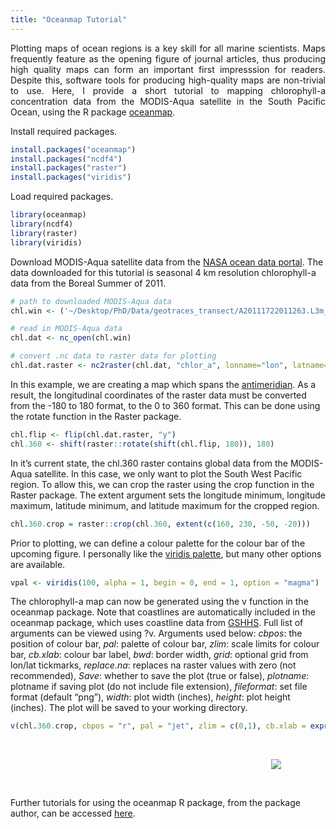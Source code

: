 ```yaml
---
title: "Oceanmap Tutorial"
---
```


<p style="text-align:justify">
Plotting maps of ocean regions is a key skill for all marine scientists. Maps frequently feature as the opening figure of journal articles, thus producing high quality maps can form an important first impresssion for readers. Despite this, software tools for producing high-quality maps are non-trivial to use. Here, I provide a short tutorial to mapping chlorophyll-a concentration data from the MODIS-Aqua satellite in the South Pacific Ocean, using the R package [oceanmap](https://cran.r-project.org/web/packages/oceanmap/oceanmap.pdf).
</p>

Install required packages.

```r
install.packages("oceanmap")
install.packages("ncdf4")
install.packages("raster")
install.packages("viridis")
```
<p style="text-align:justify">

Load required packages.
```r
library(oceanmap)
library(ncdf4)
library(raster)
library(viridis)
```
<p style="text-align:justify">

Download MODIS-Aqua satellite data from the [NASA ocean data portal](https://oceandata.sci.gsfc.nasa.gov/MODIS-Aqua/Mapped/). The data downloaded for this tutorial is seasonal 4 km resolution chlorophyll-a data from the Boreal Summer of 2011. 

```r
# path to downloaded MODIS-Aqua data
chl.win <- ('~/Desktop/PhD/Data/geotraces_transect/A20111722011263.L3m_SNSU_CHL_chlor_a_4km.nc')

# read in MODIS-Aqua data
chl.dat <- nc_open(chl.win)

# convert .nc data to raster data for plotting
chl.dat.raster <- nc2raster(chl.dat, "chlor_a", lonname="lon", latname="lat", date=T)
```
<p style="text-align:justify">

In this example, we are creating a map which spans the [antimeridian](https://en.wikipedia.org/wiki/180th_meridian). As a result, the longitudinal coordinates of the raster data must be converted from the -180 to 180 format, to the 0 to 360 format. This can be done using the rotate function in the Raster package. 

```r
chl.flip <- flip(chl.dat.raster, "y")
chl.360 <- shift(raster::rotate(shift(chl.flip, 180)), 180)
```
<p style="text-align:justify">

In it's current state, the chl.360 raster contains global data from the MODIS-Aqua satellite. In this case, we only want to plot the South West Pacific region. To allow this, we can crop the raster using the crop function in the Raster package. The extent argument sets the longitude minimum, longitude maximum, latitude minimum, and latitude maximum for the cropped region. 

```r
chl.360.crop = raster::crop(chl.360, extent(c(160, 230, -50, -20))) 
```
<p style="text-align:justify">

Prior to plotting, we can define a colour palette for the colour bar of the upcoming figure. I personally like the [viridis palette](https://cran.r-project.org/web/packages/viridis/vignettes/intro-to-viridis.html), but many other options are available. 

```r
vpal <- viridis(100, alpha = 1, begin = 0, end = 1, option = "magma")
```
<p style="text-align:justify">

The chlorophyll-a map can now be generated using the v function in the oceanmap package. Note that coastlines are automatically included in the oceanmap package, which uses coastline data from [GSHHS](https://www.ngdc.noaa.gov/mgg/shorelines/gshhs.html). Full list of arguments can be viewed using ?v. Arguments used below: *cbpos*: the position of colour bar, *pal*: palette of colour bar, *zlim*: scale limits for colour bar, *cb.xlab*: colour bar label, *bwd*: border width, *grid*: optional grid from lon/lat tickmarks, *replace.na*: replaces na raster values with zero (not recommended), *Save*: whether to save the plot (true or false), *plotname*: plotname if saving plot (do not include file extension), *fileformat*: set file format (default "png"), *width*: plot width (inches), *height*: plot height (inches). The plot will be saved to your working directory. 

```r
v(chl.360.crop, cbpos = "r", pal = "jet", zlim = c(0,1), cb.xlab = expression("Chlorophyll-a (mg m"^-3*")"), bwd = 0.01, grid = F, replace.na = F, Save = T, plotname = "sp_rmd_plot", fileformat = "png", width = 10, height = 5)
```
<p>&nbsp;</p>
<center>
<div style="width:850px; height=425px">
![](sp_rmd_plot.png)
</div>
</center>
<p>&nbsp;</p>
<p style="text-align:justify">
Further tutorials for using the oceanmap R package, from the package author, can be accessed [here](https://www.researchgate.net/profile/Robert_Bauer9/publication/315494507_oceanmap_Mapping_oceanographic_data/links/58d2987292851cd76d346f65/oceanmap-Mapping-oceanographic-data.pdf).

